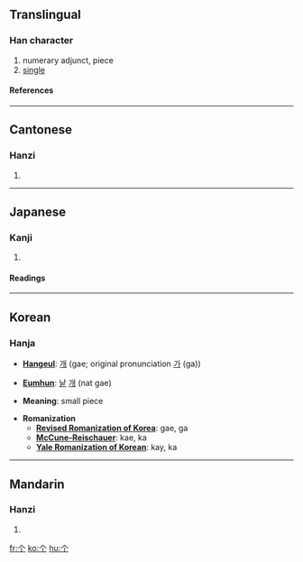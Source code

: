 {{see|個|箇}}<!-- may be replaced by zh-forms -->

==Translingual==
===Han character===
{{Han char|rad=丨|as=02|sn=3|four=|canj=人中 (OL)}}
# numerary adjunct, piece
# [[single]]
====References====
{{Han ref|kx=0078.230|dkj=00070|dj=0158.030|hdz=10103.010|uh=4E2A|ud=20010}}
----
==Cantonese==
===Hanzi===
{{yue-hanzi|jyut=|y=go3}}
# {{defn|Cantonese}}
----
==Japanese==
===Kanji===
{{ja-kanji|grade=|rs=丨02}}
# {{defn|Japanese}}
====Readings====
{{ja-readings|on=[[か]] (ka), [[こ]] (ko)|kun=[[こ]] (ko), [[ひ]] (hi)}}
----
==Korean==
===Hanja===

{{see|個}}<!-- may be replaced by zh-forms -->

{{see|箇}}<!-- may be replaced by zh-forms -->

* '''[[Hangeul]]''': [[개]] (gae; original pronunciation [[가]] (ga))

* '''[[Eumhun]]''': [[낱]] [[개]] (nat gae)

* '''Meaning''': small piece

* '''Romanization'''
** '''[[Revised Romanization of Korea]]''': gae, ga
** '''[[McCune-Reischauer]]''': kae, ka
** '''[[Yale Romanization of Korean]]''': kay, ka
----
==Mandarin==
===Hanzi===
{{cmn-hanzi|tra=個|pin=[[gè]] (ge4)|wg=ko<sup>4</sup>}}
# {{defn|Mandarin}}

[[fr:个]]
[[ko:个]]
[[hu:个]]